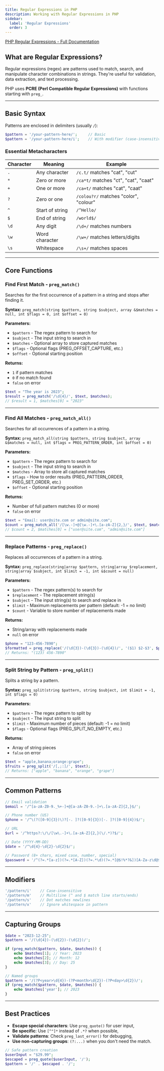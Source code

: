 ```yaml
---
title: Regular Expressions in PHP
description: Working with Regular Expressions in PHP
sidebar:
  label: 'Regular Expressions'
  order: 3
---
```


[PHP Regular Expressions - Full Documentation](https://www.php.net/manual/en/ref.pcre.php)

## What are Regular Expressions?

Regular expressions (regex) are patterns used to match, search, and manipulate character combinations in strings. They're useful for validation, data extraction, and text processing.

PHP uses **PCRE (Perl Compatible Regular Expressions)** with functions starting with `preg_`.

---

## Basic Syntax

Patterns are enclosed in delimiters (usually `/`):

```php title="Syntax for creating a regular expression:"
$pattern = '/your-pattern-here/';     // Basic
$pattern = '/your-pattern-here/i';    // With modifier (case-insensitive)
```

### Essential Metacharacters

| Character | Meaning | Example |
|-----------|---------|---------|
| `.` | Any character | `/c.t/` matches "cat", "cut" |
| `*` | Zero or more | `/ca*t/` matches "ct", "cat", "caat" |
| `+` | One or more | `/ca+t/` matches "cat", "caat" |
| `?` | Zero or one | `/colou?r/` matches "color", "colour" |
| `^` | Start of string | `/^Hello/` |
| `$` | End of string | `/world$/` |
| `\d` | Any digit | `/\d+/` matches numbers |
| `\w` | Word character | `/\w+/` matches letters/digits |
| `\s` | Whitespace | `/\s+/` matches spaces |

---

## Core Functions

### Find First Match - `preg_match()` 

Searches for the first occurrence of a pattern in a string and stops after finding it.

**Syntax:** `preg_match(string $pattern, string $subject, array &$matches = null, int $flags = 0, int $offset = 0)`

**Parameters:**
- `$pattern` - The regex pattern to search for
- `$subject` - The input string to search in
- `$matches` - Optional array to store captured matches
- `$flags` - Optional flags (PREG_OFFSET_CAPTURE, etc.)
- `$offset` - Optional starting position

**Returns:** 
- `1` if pattern matches
- `0` if no match found
- `false` on error

```php title="Example of string matching:"
$text = "The year is 2023";
$result = preg_match('/\d{4}/', $text, $matches);
// $result = 1, $matches[0] = "2023"
```
---

### Find All Matches - `preg_match_all()` 

Searches for all occurrences of a pattern in a string.

**Syntax:** `preg_match_all(string $pattern, string $subject, array &$matches = null, int $flags = PREG_PATTERN_ORDER, int $offset = 0)`

**Parameters:**
- `$pattern` - The regex pattern to search for
- `$subject` - The input string to search in
- `$matches` - Array to store all captured matches
- `$flags` - How to order results (PREG_PATTERN_ORDER, PREG_SET_ORDER, etc.)
- `$offset` - Optional starting position

**Returns:**
- Number of full pattern matches (0 or more)
- `false` on error

```php
$text = "Email: user@site.com or admin@site.com";
$count = preg_match_all('/[\w.-]+@[\w.-]+\.[a-zA-Z]{2,}/', $text, $matches);
// $count = 2, $matches[0] = ["user@site.com", "admin@site.com"]
```

---

### Replace Patterns - `preg_replace()` 

Replaces all occurrences of a pattern in a string.

**Syntax:** `preg_replace(string|array $pattern, string|array $replacement, string|array $subject, int $limit = -1, int &$count = null)`

**Parameters:**
- `$pattern` - The regex pattern(s) to search for
- `$replacement` - The replacement string(s)
- `$subject` - The input string(s) to search and replace in
- `$limit` - Maximum replacements per pattern (default: -1 = no limit)
- `$count` - Variable to store number of replacements made

**Returns:**
- String/array with replacements made
- `null` on error

```php
$phone = "123-456-7890";
$formatted = preg_replace('/(\d{3})-(\d{3})-(\d{4})/', '($1) $2-$3', $phone);
// Returns: "(123) 456-7890"
```

---

### Split String by Pattern - `preg_split()` 

Splits a string by a pattern.

**Syntax:** `preg_split(string $pattern, string $subject, int $limit = -1, int $flags = 0)`

**Parameters:**
- `$pattern` - The regex pattern to split by
- `$subject` - The input string to split
- `$limit` - Maximum number of pieces (default: -1 = no limit)
- `$flags` - Optional flags (PREG_SPLIT_NO_EMPTY, etc.)

**Returns:**
- Array of string pieces
- `false` on error

```php
$text = "apple,banana;orange:grape";
$fruits = preg_split('/[,;:]/', $text);
// Returns: ["apple", "banana", "orange", "grape"]
```

---

## Common Patterns

```php title="Common patterns:"
// Email validation
$email = '/^[a-zA-Z0-9._%+-]+@[a-zA-Z0-9.-]+\.[a-zA-Z]{2,}$/';

// Phone number (US)
$phone = '/^\(?([0-9]{3})\)?[-. ]?([0-9]{3})[-. ]?([0-9]{4})$/';

// URL
$url = '/^https?:\/\/[\w\.-]+\.[a-zA-Z]{2,}(\/.*)?$/';

// Date (YYYY-MM-DD)
$date = '/^\d{4}-\d{2}-\d{2}$/';

// Password (8+ chars, mixed case, number, special)
$password = '/^(?=.*[a-z])(?=.*[A-Z])(?=.*\d)(?=.*[@$!%*?&])[A-Za-z\d@$!%*?&]{8,}$/';
```

---

## Modifiers

```php title="Modifiers:"
'/pattern/i'    // Case-insensitive
'/pattern/m'    // Multiline (^ and $ match line starts/ends)
'/pattern/s'    // Dot matches newlines
'/pattern/x'    // Ignore whitespace in pattern
```

---

## Capturing Groups

```php title="Capturing groups:"
$date = "2023-12-25";
$pattern = '/(\d{4})-(\d{2})-(\d{2})/';

if (preg_match($pattern, $date, $matches)) {
    echo $matches[1]; // Year: 2023
    echo $matches[2]; // Month: 12
    echo $matches[3]; // Day: 25
}

// Named groups
$pattern = '/(?P<year>\d{4})-(?P<month>\d{2})-(?P<day>\d{2})/';
if (preg_match($pattern, $date, $matches)) {
    echo $matches['year']; // 2023
}
```

---

## Best Practices

- **Escape special characters**: Use `preg_quote()` for user input,
- **Be specific**: Use `[^"]*` instead of `.*?` when possible,  
- **Validate patterns**: Check `preg_last_error()` for debugging,
- **Use non-capturing groups**: `(?:...)` when you don't need the match.

```php title="Best practices:"
// Safe pattern creation
$userInput = "$29.99";
$escaped = preg_quote($userInput, '/');
$pattern = '/' . $escaped . '/';
```
